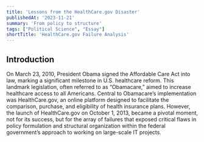 ```yaml
---
title: 'Lessons from the HealthCare.gov Disaster'
publishedAt: '2023-11-21'
summary: 'From policy to structure'
tags: ["Political Science", "Essay"]
shortTitle: 'HealthCare.gov Failure Analysis'
---
```


## Introduction
On March 23, 2010, President Obama signed the Affordable Care Act into law, marking a significant milestone in U.S. healthcare reform. This landmark legislation, often referred to as “Obamacare,” aimed to increase healthcare access to all Americans. Central to Obamacare’s implementation was HealthCare.gov, an online platform designed to facilitate the comparison, purchase, and eligibility of health insurance plans. However, the launch of HealthCare.gov on October 1, 2013, became a pivotal moment, not for its success, but for the array of failures that exposed critical flaws in policy formulation and structural organization within the federal government’s approach to working on large-scale IT projects.